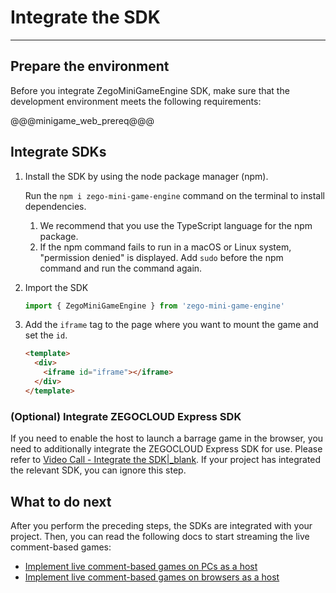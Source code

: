 # Integrate the SDK

---


## Prepare the environment

Before you integrate ZegoMiniGameEngine SDK, make sure that the development environment meets the following requirements:

@@@minigame_web_prereq@@@

## Integrate SDKs

1. Install the SDK by using the node package manager (npm).
   
   Run the `npm i zego-mini-game-engine` command on the terminal to install dependencies.
   
    <Note title="Note">
   
   1. We recommend that you use the TypeScript language for the npm package.
   2. If the npm command fails to run in a macOS or Linux system, "permission denied" is displayed. Add `sudo` before the npm command and run the command again.
   
    </Note>


2. Import the SDK
   
   ```js
   import { ZegoMiniGameEngine } from 'zego-mini-game-engine'
   ```

3. Add the `iframe` tag to the page where you want to mount the game and set the `id`.

     ```html
     <template>
       <div>
         <iframe id="iframe"></iframe>
       </div>
     </template>
     ```

### (Optional) Integrate ZEGOCLOUD Express SDK

If you need to enable the host to launch a barrage game in the browser, you need to additionally integrate the ZEGOCLOUD Express SDK for use. Please refer to [Video Call - Integrate the SDK\|_blank](#1031). If your project has integrated the relevant SDK, you can ignore this step.

## What to do next

After you perform the preceding steps, the SDKs are integrated with your project. Then, you can read the following docs to start streaming the live comment-based games:
- [Implement live comment-based games on PCs as a host](!ZegoMiniGameEngine-Live_streaming_games_on_PC)
- [Implement live comment-based games on browsers as a host](!ZegoMiniGameEngine-browser_danmaku_game)
